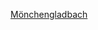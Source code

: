 {{football squad
|name        = 慕遜加柏球員名單
|teamname    = 门兴格拉德巴赫足球俱乐部
|title       = -{zh-hans:门兴格拉德巴赫; zh-hk:慕遜加柏;}-
| image       = 
|bgcolor     = #FFFFFF
|textcolor   = #006000
|bordercolor = #000000
|list=<div>
{{football squad2 player|no=1|name=[[揚·索莫|-{zh-hans:索莫;zh-hk:蘇馬;zh-tw:索莫;}-]]}}
{{football squad2 player|no=4|name={{le|馬馬度·杜庫雷|Mamadou Doucouré|杜庫雷}}}}
{{football squad2 player|no=5|name=[[馬文·弗里德里希|弗里德里希]]}}
{{football squad2 player|no=6|name=[[克里斯托夫·克拉默|-{zh-cn:克拉默; zh-hk:基拉馬; zh-tw:克拉默;}-]]}}
{{football squad2 player|no=7|name=[[帕特里克·赫尔曼|-{zh-cn:赫尔曼;zh-hk:赫文;zh-tw:赫爾曼;}-]]}}
{{football squad2 player|no=10|name=[[馬庫斯·圖拉姆|-{zh-hans:图拉姆;zh-hk:杜林;zh-hant:圖拉姆;}-]]}}
<!--{{football squad2 player|no=11|name={{le|漢內斯·沃爾夫|Hannes Wolf (footballer)|沃爾夫}}}}-->
{{football squad2 player|no=13|name=[[拉尔斯·施廷德尔|-{zh-hans:施廷德尔;zh-hk:史甸度}-]]}}
{{football squad2 player|no=14|name=[[阿拉桑·普莱亚|-{zh-hans:普莱亚;zh-hk:柏利亞;zh-hant:普萊亞;}-]]}}
{{football squad2 player|no=15|name={{le|路易斯·貝葉爾|Louis Beyer|貝葉爾}}}}
{{football squad2 player|no=16|name=[[伊巴謙馬·查奧爾|-{zh-hans:特劳雷; zh-hk:查奧爾;}-]]}}
{{football squad2 player|no=17|name=[[奧斯卡·文特|文特]]}}
{{football squad2 player|no=18|name=[[史特凡·萊納|萊納]]}}
{{football squad2 player|no=20|name={{le|盧卡·尼茲|Luca Netz|尼茲}}}}
{{football squad2 player|no=21|name=[[托比亞斯·西佩爾|-{zh-hans:西佩尔;zh-hk:史比爾;zh-tw:西佩爾;}-]]}}
{{football squad2 player|no=22|name={{le|拉斯洛·貝奈斯|László Bénes|貝奈斯}}}}
{{football squad2 player|no=23|name=[[约纳斯·霍夫曼|荷夫曼]]}}
{{football squad2 player|no=24|name=[[托尼·扬奇克|扬奇克]]}}
{{football squad2 player|no=25|name={{le|拉米·本瑟拜尼|Ramy Bensebaini|本瑟拜尼}}}}
{{football squad2 player|no=26|name={{le|託本·米澤爾|Torben Müsel|米澤爾}}}}
{{football squad2 player|no=28|name=[[马蒂亚斯·金特尔|-{zh-cn:金特尔; zh-hk:真達; zh-tw:金特;}-]]}}
{{football squad2 player|no=30|name=[[尼科·埃尔韦迪|-{zh-hans:埃尔韦迪;zh-hk:艾維迪;zh-tw:埃爾韋迪}-]]}}
{{football squad2 player|no=31|name=[[馬塞·格倫|格倫]]}}
{{football squad2 player|no=32|name=[[弗洛里安·諾伊豪斯|諾伊豪斯]]}}
{{football squad2 player|no=36|name=[[布雷尔·恩博洛|-{zh-cn:恩博洛; zh-hk:安保路;}-]]}}
<!--{{football squad2 player|no=37|name={{le|基南·班尼特|Keanan Bennetts|班尼特}}}}-->
<!--{{football squad2 player|no=40|name={{le|安德烈亞斯·波爾森|Andreas Poulsen|波爾森}}}}-->
{{football squad2 player|no=43|name={{le|羅科·賴茨|Rocco Reitz|賴茨}}}}
{{football squad manager|name=[[阿迪·许特尔|-{zh-hans:许特尔; zh-hk:赫達; zh-tw:許特爾;}-]]}}
</div>
}}<noinclude>
[[Category:德国足球俱乐部名单模板|Mönchengladbach]]

</noinclude>